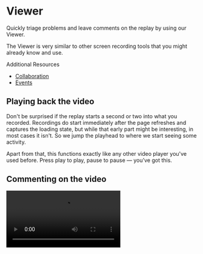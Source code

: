 
# Viewer

Quickly triage problems and leave comments on the replay by using our Viewer.

The Viewer is very similar to other screen recording tools that you might already know and use.

Additional Resources

- [Collaboration](Viewer/Collaboration.md)
- [Events](Viewer/Events.md)

<LoomVideo src="https://www.loom.com/embed/64b0f0fa5cf94269af5440dc9a54093b" />

## Playing back the video

Don't be surprised if the replay starts a second or two into what you recorded. Recordings do start immediately after the page refreshes and captures the loading state, but while that early part might be interesting, in most cases it isn't. So we jump the playhead to where we start seeing some activity. 

Apart from that, this functions exactly like any other video player you've used before. Press play to play, pause to pause — you’ve got this.

## Commenting on the video

<Video src="/media/referrence-guide/viewer/addcomment.mp4" />

Maybe you created a replay to record a bug so you can pass it onto someone else. Before you do, it would be nice if you annotated it — this way the next person knows what they're looking at. 

To add comments on the video:

1. Click on the area of the screenshot you’d like to add a comment. Your comment is pinned to both the screenshot area and the point in time in the reply.
    - If you need to change where you add the comment, simply click anywhere else in the screen. You’ll see a “Move the marker” tooltip when hovering on the video.
2. In the **Comments panel** on the left side, add your comment.
3. Hit **Enter** to save.
    - To cancel, simply navigate to a different point in time in the Viewer or to DevTools mode before saving the comment.

You can also reply to comments and edit or delete your own comments. You can also attach a Loom video to any comment by clicking the paper clip icon.

<Video src="/media/referrence-guide/viewer/commentattach.mp4" />

## Navigating by events

![Untitled](/media/referrence-guide/viewer/Untitled.png)

Did you click on things while recording the replay, or type anything? If you did, our Events panel will have caught it. 

The **Events panel** will show you mouse and keyboard events that happened during the recording, making it easy to jump to particular points of interest. Just click on an event to jump straight there.